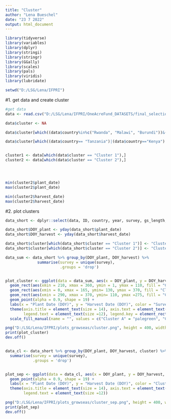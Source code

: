 ---
title: "Cluster"
author: "Lena Bueschel"
date: "23 7 2022"
output: html_document
---
```{r}
library(tidyverse)
library(variables)
library(dplyr)
library(stringi)
library(stringr)
library(GGally)
library(scales)
library(pals)
library(viridis)
library(lubridate)

setwd("D:/LSG/Lena/IFPRI")
```

#1. get data and create cluster
```{r}
#get data
data <- read.csv("D:/LSG/Lena/IFPRI/OneAcreFund_DATASETS/final_selection_Neq_complete.csv")

data$cluster <- NA

data$cluster[which((data$country%in%c("Rwanda", "Malawi", "Burundi"))&(data$plant_date>150))] <- "Cluster 1"

data$cluster[which((data$country== "Tanzania")|(data$country=="Kenya")|((data$country=="Rwanda")&(data$plant_date<150)))] <- "Cluster 2"


cluster1 <- data[which(data$cluster == "Cluster 1"),]
cluster2 <- data[which(data$cluster == "Cluster 2"),]




min(cluster2$plant_date)
max(cluster2$plant_date)

min(cluster2$harvest_date)
max(cluster2$harvest_date)
```

#2. plot clusters 
```{r}
data_short <- dplyr::select(data, ID, country, year, survey, gs_length, yield_kg_ph, plant_date, harvest_date, field_latitude, field_longitude, cluster)

data_short$DOY_plant <- yday(data_short$plant_date)
data_short$DOY_harvest <- yday(data_short$harvest_date)

data_short$cluster[which(data_short$cluster == "Cluster 1")] <- "Cluster A"
data_short$cluster[which(data_short$cluster == "Cluster 2")] <- "Cluster B"

data_sum <- data_short %>% group_by(DOY_plant, DOY_harvest) %>%
              summarise(survey = unique(survey),
                        .groups = 'drop')


plot_cluster <- ggplot(data = data_sum, aes(x = DOY_plant, y = DOY_harvest, color = survey)) +
  geom_rect(aes(xmin = 210, xmax = 360, ymin = 1, ymax = 110, fill = "Cluster A"), color = "grey")+
  geom_rect(aes(xmin = 0, xmax = 165, ymin= 130, ymax = 370, fill = "Cluster B"), color = "grey") +
  geom_rect(aes(xmin = 290, xmax = 370, ymin= 110, ymax =275, fill = "Cluster B"), color = "grey") +
  geom_point(alpha = 0.9, shape = 19) +
  labs(x = "Plant Date (DOY)", y = "Harvest Date (DOY)", color = "Survey") +
  theme(axis.title = element_text(size = 14), axis.text = element_text(size = 14), legend.position = "right", legend.title = element_text(size = 14), 
        legend.text = element_text(size =12), legend.key = element_rect(fill = "white", colour = "black")) +
  scale_fill_manual(name = "", values = c("Cluster A" = "palegreen", "Cluster B" = "lightblue"))

png("D:/LSG/Lena/IFPRI/plots_growseas/cluster.png", height = 400, width = 600)
print(plot_cluster)
dev.off()


data_cl <- data_short %>% group_by(DOY_plant, DOY_harvest, cluster) %>%
  summarise(survey = unique(survey), 
            .groups = 'drop')


plot_sep <- ggplot(data = data_cl, aes(x = DOY_plant, y = DOY_harvest, color = cluster)) +
  geom_point(alpha = 0.9, shape = 19) +
  labs(x = "Plant Date (DOY)", y = "Harvest Date (DOY)", color = "Cluster") +
  theme(axis.title = element_text(size = 14), axis.text = element_text(size = 14), legend.position = "right", legend.title = element_text(size = 14), 
        legend.text = element_text(size =12))

png("D:/LSG/Lena/IFPRI/plots_growseas/cluster_sep.png", height = 400, width = 600)
print(plot_sep)
dev.off()



```

